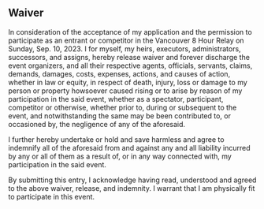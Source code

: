 ## Waiver

In consideration of the acceptance of my application and the permission to participate as an entrant or competitor in the Vancouver 8 Hour Relay on Sunday, Sep. 10, 2023. I for myself, my heirs, executors, administrators, successors, and assigns, hereby release waiver and forever discharge the event organizers, and all their respective agents, officials, servants, claims, demands, damages, costs, expenses, actions, and causes of action, whether in law or equity, in respect of death, injury, loss or damage to my person or property howsoever caused rising or to arise by reason of my participation in the said event, whether as a spectator, participant, competitor or otherwise, whether prior to, during or subsequent to the event, and notwithstanding the same may be been contributed to, or occasioned by, the negligence of any of the aforesaid.

I further hereby undertake or hold and save harmless and agree to indemnify all of the aforesaid from and against any and all liability incurred by any or all of them as a result of, or in any way connected with, my participation in the said event.

By submitting this entry, I acknowledge having read, understood and agreed to the above waiver, release, and indemnity. I warrant that I am physically fit to participate in this event.
